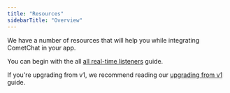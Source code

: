 ```yaml
---
title: "Resources"
sidebarTitle: "Overview"
---
```




We have a number of resources that will help you while integrating CometChat in your app.

You can begin with the all [all real-time listeners](/sdk/ionic/2.0/resources-all-real-time-listeners) guide.

If you're upgrading from v1, we recommend reading our [upgrading from v1](/sdk/ionic/2.0/resources-upgrading-from-v1) guide.
